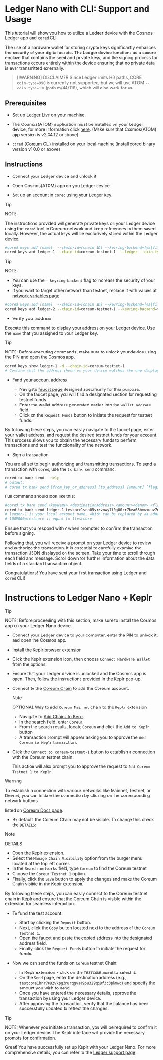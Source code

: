 # Ledger Nano with CLI: Support and Usage

This tutorial will show you how to utilize a Ledger device with the Cosmos Ledger app and `cored` CLI

The use of a hardware wallet for storing crypto keys significantly enhances the security of your digital assets. The Ledger device functions as a secure enclave that contains the seed and private keys, and the signing process for transactions occurs entirely within the device  ensuring  that no private data is ever transmitted externally.

> [!WARNING] DISCLAIMER
> Since Ledger limits HD paths, CORE `--coin-type=990` is currently not supported, but we will use ATOM `--coin-type=118`(path m/44/118), which will also work for us.


## Prerequisites

* Set up <a href="https://www.ledger.com/ledger-live/" target="_blank" rel="noopener noreferrer" className="text-[#25D695] hover:opacity-80 text-base font-bold">Ledger Live</a> on your machine.

* The Cosmos(ATOM) application must be installed on your Ledger device, for more information click <a href="https://support.ledger.com/hc/en-us/articles/360013713840-Cosmos-ATOM-?support=true" target="_blank" rel="noopener noreferrer" className="text-[#25D695] hover:opacity-80 text-base font-bold">here</a>. (Make sure that Cosmos(ATOM) app version is v2.34.12 or above)

* `cored` ([Coreum CLI](/docs/next/tutorials/get-started/install-cored)) installed on your local machine (install cored binary version v1.0.0 or above)

## Instructions

* Connect your Ledger device and unlock it

* Open Cosmos(ATOM) app on you Ledger device

* Set up an account in `cored` using your Ledger key.

> [!TIP]
> NOTE:
>
> The instructions provided will generate private keys on your Ledger device  using the `cored` tool in Coreum network  and keep references to them saved locally. However, the actual keys will be exclusively stored within the Ledger device.


```bash
#cored keys add [name]  --chain-id=[chain ID] --keyring-backend=[os|file|test] --ledger --coin-type=[coin type]
cored keys add ledger-1 --chain-id=coreum-testnet-1  --ledger --coin-type=118
```

> [!TIP]
> NOTE:
> - You can use the `--keyring-backend` flag to increase the security of your keys.
> - If you want to target other network than testnet, replace it with values at [network variables page](/docs/next/tutorials/get-started/setup-cli)


```bash
#cored keys add [name]  --chain-id=[chain ID] --keyring-backend=[os|file|test] --ledger --coin-type=[coin type]
cored keys add ledger-2 --chain-id=coreum-testnet-1 --keyring-backend=test  --ledger --coin-type=118
```

* Verify your address

Execute this command to display your address on your Ledger device. Use the `name` that you assigned to your Ledger key.

> [!TIP]
> NOTE:
> Before executing commands, make sure to unlock your device using the PIN and open the Cosmos app.


```bash
cored keys show ledger-1 -d --chain-id=coreum-testnet-1
# Confirm that the address shown on your device matches the one displayed when you added the key.
```

* Fund your account address

  * Navigate [faucet page](/docs/next/tools-and-ecosystem/faucet) designed specifically for this purpose.
  * On the faucet page, you will find a designated section for requesting testnet funds.
  * Enter the wallet address generated earlier into the `wallet address` field.
  * Click on the `Request Funds` button to initiate the request for testnet funds.

By following these steps, you can easily navigate to the faucet page, enter your wallet address, and request the desired testnet funds for your account. This process allows you to obtain the necessary funds to perform transactions and test the functionality of the network.

* Sign a transaction

You are all set to begin authorizing and transmitting transactions. To send a transaction with `cored`, use the `tx bank send` command.

```bash
cored tx bank send --help
# output:
# cored tx bank send [from_key_or_address] [to_address] [amount] [flags]
```
Full command should look like this:
```bash
#cored tx bank send <keyName> <destinationAddress> <amount><denom> <flags>
cored tx bank send ledger-1 tescore1snn05vrzvnwy7t0g00rr7hva63hmwxuuv7nrj0 1000000utestcore --chain-id=coreum-testnet-1 --node=https://full-node.testnet-1.coreum.dev:26657 --keyring-backend=os  --ledger
# ledger-1 is your local account name, which can be replaced by an address.
# 1000000utestcore is equal to 1testcore
```
Ensure that you respond with `Y` when prompted to confirm the transaction before signing.

Following that, you will receive a prompt on your Ledger device to review and authorize the transaction. It is essential to carefully examine the transaction JSON displayed on the screen. Take your time to scroll through each field and message. Scroll down for further information about the data fields of a standard transaction object.

Congratulations! You have sent your first transaction using Ledger and `cored` CLI!

# Instructions to Ledger Nano + Keplr

> [!TIP]
> NOTE:
> Before proceeding with this section, make sure to install the Cosmos app on your Ledger Nano device.

* Connect your Ledger device to your computer, enter the PIN to unlock it, and open the Cosmos app.

* Install the <a href="https://www.keplr.app/" target="_blank" rel="noopener noreferrer" className="text-[#25D695] hover:opacity-80 text-base font-bold">Keplr browser extension</a>

* Click the Keplr extension icon, then choose `Connect Hardware Wallet` from the options.

* Ensure that your Ledger device is unlocked and the Cosmos app is open. Then, follow the instructions provided in the Keplr pop-up.

* Connect to the [Coreum Chain](/docs/next/tools-and-ecosystem/wallets) to add the Coreum account.
  >[!NOTE]
  > OPTIONAL
  > Way to add `Coreum Mainnet` chain to the `Keplr` extension:
  > * Navigate to <a href="https://chains.keplr.app/" target="_blank" rel="noopener noreferrer" className="text-[#25D695] hover:opacity-80 text-base font-bold">Add Chains to Keplr</a>.
  > * In the search field, enter `Coreum`.
  > * From the search results, locate `Coreum` and click the `Add to Keplr` button.
  > * A transaction prompt will appear asking you to approve the `Add Coreum to Keplr` transaction.

* Click the `Connect to coreum-testnet-1` button to establish a connection with the Coreum testnet chain.

  This action will also prompt you to approve the request to  `Add Coreum Testnet 1 to Keplr`.

> [!WARNING]
> To establish a connection with various networks like Mainnet, Testnet, or Devnet, you can initiate the connection by clicking on the corresponding network buttons
>
> listed on [Coreum Docs page](/docs/next/tools-and-ecosystem/wallets).


* By default, the Coreum Chain may not be visible. To change this check the `DETAILS`:
> [!NOTE]
> DETAILS
> * Open the Keplr extension.
> * Select the `Manage Chain Visibility` option from the burger menu located at the top left corner.
> * In the `Search networks` field, type `Coreum` to find the Coreum testnet.
> * Choose the `Coreum Testnet 1` option.
> * Finally, click the `Save` button to apply the changes and make the Coreum Chain visible in the Keplr extension.
>
> By following these steps, you can easily connect to the Coreum testnet chain in Keplr and ensure that the Coreum Chain is visible within the extension for seamless interaction.

* To fund the test account:
  * Start by clicking the  `Deposit` button.
  * Next, click the `Copy` button located next to the address of the `Coreum Testnet 1`.
  * Open the [faucet](/docs/next/tools-and-ecosystem/faucet) and paste the copied address into the designated address field.
  * Finally, click the `Request Funds` button to initiate the request for funds.

* Now we can send the funds on `Coreum` testnet Chain:
  * In Keplr extension - click on the `TESTCORE` asset to select it.
  * On the `Send` page, enter the destination address (e.g., `testcore1hnr7882vkpg3rurqgva09pu329qq8f3c3phmwq`) and specify the amount you wish to send.
  * Once you have entered the necessary details, approve the transaction by using your Ledger device.
  * After approving the transaction, verify that the balance has been successfully updated to reflect the changes.

> [!TIP]
> NOTE:
> Whenever you initiate a transaction, you will be required to confirm it on your Ledger device. The Keplr interface will provide the necessary prompts for confirmation.

Great! You have successfully set up Keplr with your Ledger Nano. For more comprehensive details, you can refer to the <a href="https://support.ledger.com/hc/en-us/articles/4411149814417?docs=true" target="_blank" rel="noopener noreferrer" className="text-[#25D695] hover:opacity-80 text-base font-bold">Ledger support page</a>.

